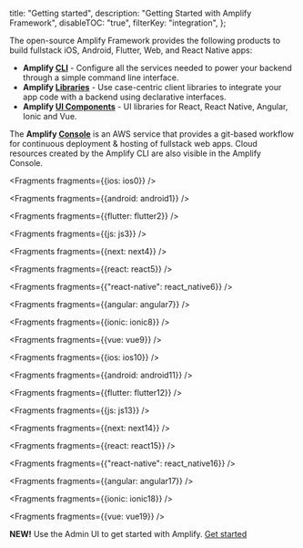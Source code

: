   title: "Getting started",
  description: "Getting Started with Amplify Framework",
  disableTOC: "true",
  filterKey: "integration",
};

The open-source Amplify Framework provides the following products to build fullstack iOS, Android, Flutter, Web, and React Native apps:

- **Amplify [CLI](/cli)** - Configure all the services needed to power your backend through a simple command line interface.
- **Amplify [Libraries](/lib)** - Use case-centric client libraries to integrate your app code with a backend using declarative interfaces.
- **Amplify [UI Components](/ui/ui)** - UI libraries for React, React Native, Angular, Ionic and Vue.

The **Amplify [Console](https://aws.amazon.com/amplify/console/)** is an AWS service that provides a git-based workflow for continuous deployment & hosting of fullstack web apps. Cloud resources created by the Amplify CLI are also visible in the Amplify Console.


<Fragments fragments={{ios: ios0}} />


<Fragments fragments={{android: android1}} />


<Fragments fragments={{flutter: flutter2}} />


<Fragments fragments={{js: js3}} />


<Fragments fragments={{next: next4}} />


<Fragments fragments={{react: react5}} />


<Fragments fragments={{"react-native": react_native6}} />


<Fragments fragments={{angular: angular7}} />


<Fragments fragments={{ionic: ionic8}} />


<Fragments fragments={{vue: vue9}} />


<Fragments fragments={{ios: ios10}} />


<Fragments fragments={{android: android11}} />


<Fragments fragments={{flutter: flutter12}} />


<Fragments fragments={{js: js13}} />


<Fragments fragments={{next: next14}} />


<Fragments fragments={{react: react15}} />


<Fragments fragments={{"react-native": react_native16}} />


<Fragments fragments={{angular: angular17}} />


<Fragments fragments={{ionic: ionic18}} />


<Fragments fragments={{vue: vue19}} />

**NEW!** Use the Admin UI to get started with Amplify. [Get started](https://sandbox.amplifyapp.com/start#datastore)
